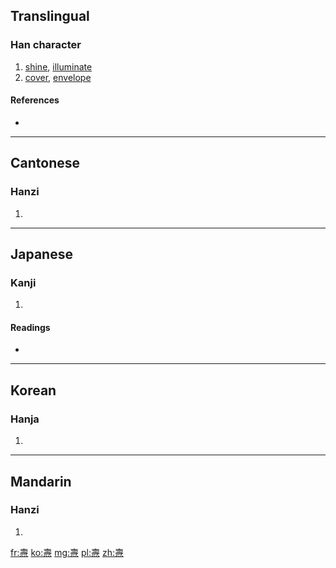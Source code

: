 {{also|焘}}
==Translingual==

===Han character===
{{Han char|rn=86|rad=火|as=14|sn=18|four=4033<sub>4</sub>|canj=土弓一火 (GNMF)}}

# [[shine]], [[illuminate]]
# [[cover]], [[envelope]]

====References====
* {{Han ref|kx=0685.350|dkj=19519|dj=1098.210|hdz=32244.050|uh=71FE|ud=29182|bh=C276|bd=49782}}

----

==Cantonese==

===Hanzi===
{{yue-hanzi|jyut=|y=dou6, tou4|sim=焘}}

# {{defn|Cantonese|sort=火14}}

----

==Japanese==

===Kanji===
{{ja-kanji|grade=|rs=火14}}

# {{defn|Japanese|sort=火14}}

====Readings====
* {{ja-readings|on=[[とう]] (tō), [[どう]] (dō), [[ちゅう]] (chū), [[じゅ]] (ju)|kun=[[てらす]] (terasu)}}

----

==Korean==

===Hanja===
{{ko-hanja|hangeul=도|eumhun=|rv=do|mr=to|y=to}}

# {{defn|Korean|sort=火14}}

----

==Mandarin==

===Hanzi===
{{cmn-hanzi|sim=焘|pin=[[chóu]] ([[chou2]])|wg=ch'ou<sup>2</sup>}}

# {{defn|Mandarin|sort=火14}}

[[fr:燾]]
[[ko:燾]]
[[mg:燾]]
[[pl:燾]]
[[zh:燾]]